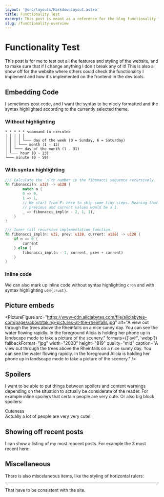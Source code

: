 ```yaml
---
layout: '@src/layouts/MarkdownLayout.astro'
title: Functionality Test
excerpt: This post is meant as a reference for the blog functionality for others to see how things work and for me to check that I don't break anything.
slug: /functionality-overview
---
```



# Functionality Test

This post is for me to test out all the features and styling of the website, and to make sure that if I change anything I don't break any of it! This is also a show off for the website where others could check the functionality I implement and how it's implemented on the frontend in the dev tools.

## Embedding Code

I sometimes post code, and I want the syntax to be nicely formatted and the syntax highlighted according to the currently selected theme.

### Without highlighting

```plaintext title="cron"
* * * * * <command to execute>
│ │ │ │ │
│ │ │ │ └─── day of the week (0 = Sunday, 6 = Saturday)
│ │ │ └─── month (1 - 12)
│ │ └─── day of the month (1 - 31)
│ └─── hour (0 - 23)
└─── minute (0 - 59)
```

### With syntax highlighting

```rust title="fibonacci.rs"
/// Calculate the `n`th number in the fibonacci sequence recursively.
fn fibonacci(n: u32) -> u128 {
        match n {
        0 => 0,
        1 => 1,
        // We start from F₂ here to skip some tiny steps. Meaning that both the
        // previous and current values would be a 1.
        _ => fibonacci_impl(n - 2, 1, 1),
    }
}

/// Inner tail recursive implementation function.
fn fibonacci_impl(n: u32, prev: u128, current: u128) -> u128 {
    if n == 0 {
        current
    } else {
        fibonacci_impl(n - 1, current, prev + current)
    }
}
```

### Inline code

We can also mark up inline code without syntax highlighting `cron` and with syntax highlighting `u64{:rust}`.

## Picture embeds

<PictureFigure src="https://www-cdn.aliciabytes.com/file/aliciabytes-com/pages/about/taking-pictures-at-the-rheinfalls.jpg" alt="A view out through the trees above the Rheinfalls on a nice sunny day. You can see the water flowing rapidly. In the foreground Alicia is holding her phone up in landscape mode to take a picture of the scenery." formats={['avif', 'webp']} fallbackFormat="jpg" width="2000" height="819" quality="mid" caption="A view out through the trees above the Rheinfalls on a nice sunny day. You can see the water flowing rapidly. In the foreground Alicia is holding her phone up in landscape mode to take a picture of the scenery." />

## Spoilers

I want to be able to put things between spoilers and content warnings depending on the situation to actually be considerate of the reader. For example inline spoilers <InlineSpoiler>that certain people are very cute</InlineSpoiler>. Or also big block spoilers:

<Spoiler>
<summary slot="summary">Cuteness</summary>
Actually a lot of people are very very cute!
</Spoiler>

## Showing off recent posts

I can show a listing of my most reacent posts. For example the 3 most recent here:


<CollectionList collection="pages" limit={3} />

## Miscellaneous

There is also miscelaneous items, like the styling of horizontal rulers:

---

That have to be consistent with the site.
